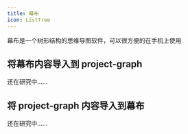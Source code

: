 ```yaml
---
title: 幕布
icon: ListTree
---
```


幕布是一个树形结构的思维导图软件，可以很方便的在手机上使用

## 将幕布内容导入到 project-graph

还在研究中……

## 将 project-graph 内容导入到幕布

还在研究中……
